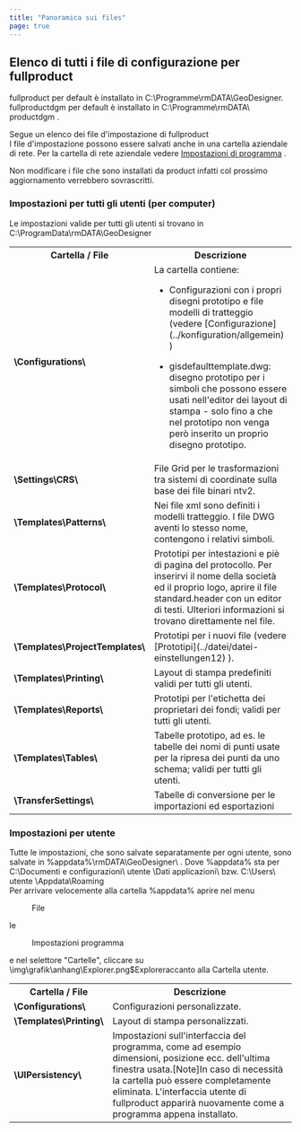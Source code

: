 ```yaml
---
title: "Panoramica sui files"
page: true
---
```

## Elenco di tutti i file di configurazione per  <Placeholder>fullproduct</Placeholder> 

 <Placeholder>fullproduct</Placeholder> per default &#232; installato in C:\Programme\rmDATA\GeoDesigner\.
 <Placeholder>fullproductdgm</Placeholder> per default &#232; installato in C:\Programme\rmDATA\ <Placeholder>productdgm</Placeholder> .

Segue un elenco dei file d&#39;impostazione di  <Placeholder>fullproduct</Placeholder>  
<Success>
I file d&#39;impostazione possono essere salvati anche in una cartella aziendale di rete. Per la cartella di rete aziendale vedere [Impostazioni di programma](../datei/programmeinstellungen)
.
</Success>

<Warning>
Non modificare i file che sono installati da  <Placeholder>product</Placeholder>  infatti col prossimo aggiornamento verrebbero sovrascritti.
</Warning>


### Impostazioni per tutti gli utenti (per computer)
Le impostazioni valide per tutti gli utenti si trovano in 
C:\ProgramData\rmDATA\GeoDesigner

<table>
<tr><th>Cartella /  File</th>
<th>Descrizione</th>
</tr>
<tr><td> <b>\Configurations\</b> </td>
<td>La cartella contiene:
 <ul> <li> Configurazioni con i propri disegni prototipo e file modelli di tratteggio (vedere 
[Configurazione](../konfiguration/allgemein)
)
</li> </ul> 

 <ul> <li>gisdefaulttemplate.dwg: disegno prototipo per i simboli che possono essere usati nell&#39;editor dei layout di stampa - solo fino a che nel prototipo non venga per&#242; inserito un proprio disegno prototipo.
</li> </ul> 
</td>
</tr>
<tr><td> <b>\Settings\CRS\</b> </td>
<td>File Grid per le trasformazioni tra sistemi di coordinate sulla base dei file binari ntv2.</td>
</tr>
<tr><td> <b>\Templates\Patterns\</b> </td>
<td>Nei file xml sono definiti i modelli tratteggio. I file DWG aventi lo stesso nome, contengono i relativi simboli.</td>
</tr>
<tr><td> <b>\Templates\Protocol\</b> </td>
<td>Prototipi per intestazioni e pi&#232; di pagina del protocollo. Per inserirvi il nome della societ&#224; ed il proprio logo, aprire il file standard.header con un editor di testi. Ulteriori informazioni si trovano direttamente nel file. </td>
</tr>
<tr><td> <b>\Templates\ProjectTemplates\</b> </td>
<td>Prototipi per i nuovi file (vedere [Prototipi](../datei/datei-einstellungen12)
).</td>
</tr>
<tr><td> <b>\Templates\Printing\</b> </td>
<td>Layout di stampa predefiniti validi per tutti gli utenti.</td>
</tr>
<tr><td> <b>\Templates\Reports\</b> </td>
<td>Prototipi per l&#39;etichetta dei proprietari dei fondi; validi per tutti gli utenti.</td>
</tr>
<tr><td> <b>\Templates\Tables\</b> </td>
<td>Tabelle prototipo, ad es. le tabelle dei nomi di punti usate per la ripresa dei punti da uno schema; validi per tutti gli utenti.</td>
</tr>
<tr><td> <b>\TransferSettings\</b> </td>
<td>Tabelle di conversione per le importazioni ed esportazioni</td>
</tr>
</table>


### Impostazioni per utente
Tutte le impostazioni, che sono salvate separatamente per ogni utente, sono salvate in  <Bold> %appdata%\rmDATA\GeoDesigner\ </Bold> . Dove  <Bold> %appdata%  </Bold>  sta per C:\Documenti e configurazioni\ <Italic> utente </Italic> \Dati applicazioni\ bzw. C:\Users\ <Italic> utente </Italic> \Appdata\Roaming\
<Success>
Per arrivare velocemente alla cartella  <Bold> %appdata%  </Bold>  aprire nel menu  <Menu>File</Menu>  le  <Menu>Impostazioni programma</Menu>  e nel selettore &quot;Cartelle&quot;, cliccare su 
<Image>\img\grafik\anhang\Explorer.png$Explorer</Image>accanto alla Cartella utente.

<table>
<tr><th>Cartella /  File</th>
<th>Descrizione</th>
</tr>
<tr><td> <b>\Configurations\</b> </td>
<td>Configurazioni personalizzate.</td>
</tr>
<tr><td> <b>\Templates\Printing\</b> </td>
<td>Layout di stampa personalizzati.</td>
</tr>
<tr><td> <b>\UIPersistency\</b> </td>
<td>Impostazioni sull&#39;interfaccia del programma, come ad esempio dimensioni, posizione ecc. dell&#39;ultima finestra usata.[Note]In caso di necessit&#224; la cartella pu&#242; essere completamente eliminata. L&#39;interfaccia utente di  <Placeholder>fullproduct</Placeholder> apparir&#224; nuovamente come a programma appena installato.</td>
</tr>
</table>
</Success>


